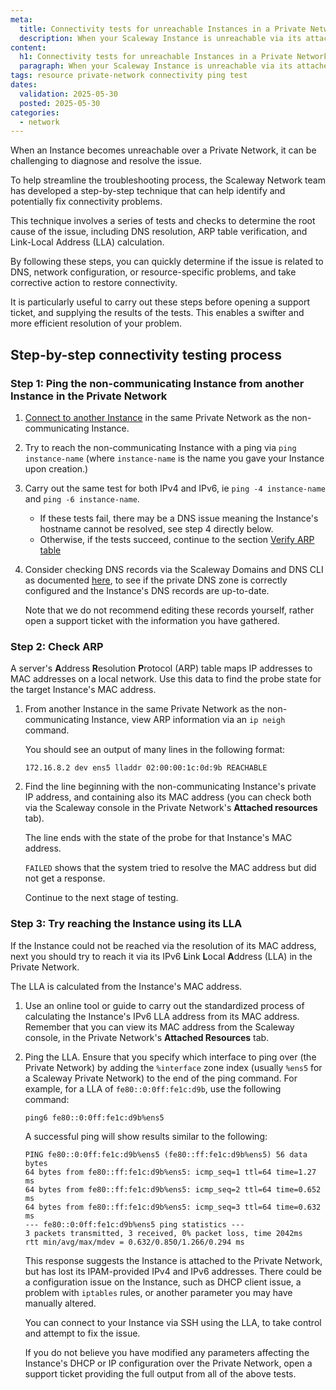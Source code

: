 ```yaml
---
meta:
  title: Connectivity tests for unreachable Instances in a Private Network
  description: When your Scaleway Instance is unreachable via its attached Private Network, this page sets out a detailed testing process to help you diagnose and resolve the issue.
content:
  h1: Connectivity tests for unreachable Instances in a Private Network
  paragraph: When your Scaleway Instance is unreachable via its attached Private Network, this page sets out a detailed testing process to help you diagnose and resolve the issue.
tags: resource private-network connectivity ping test
dates:
  validation: 2025-05-30
  posted: 2025-05-30
categories:
  - network
---
```


When an Instance becomes unreachable over a Private Network, it can be challenging to diagnose and resolve the issue. 

To help streamline the troubleshooting process, the Scaleway Network team has developed a step-by-step technique that can help identify and potentially fix connectivity problems. 

This technique involves a series of tests and checks to determine the root cause of the issue, including DNS resolution, ARP table verification, and Link-Local Address (LLA) calculation. 

By following these steps, you can quickly determine if the issue is related to DNS, network configuration, or resource-specific problems, and take corrective action to restore connectivity. 

It is particularly useful to carry out these steps before opening a support ticket, and supplying the results of the tests. This enables a swifter and more efficient resolution of your problem.

## Step-by-step connectivity testing process

### Step 1: Ping the non-communicating Instance from another Instance in the Private Network

1. [Connect to another Instance](/instances/how-to/connect-to-instance/) in the same Private Network as the non-communicating Instance.

2. Try to reach the non-communicating Instance with a ping via `ping instance-name` (where `instance-name` is the name you gave your Instance upon creation.)

3. Carry out the same test for both IPv4 and IPv6, ie `ping -4 instance-name` and `ping -6 instance-name`.
    
    - If these tests fail, there may be a DNS issue meaning the Instance's hostname cannot be resolved, see step 4 directly below.
    - Otherwise, if the tests succeed, continue to the section [Verify ARP table](#step-2-verify-artp-table)
    
4. Consider checking DNS records via the Scaleway Domains and DNS CLI as documented [here](/vpc/reference-content/dns/#troubleshooting), to see if the private DNS zone is correctly configured and the Instance's DNS records are up-to-date. 

    <Message type="important">
    Note that we do not recommend editing these records yourself, rather open a support ticket with the information you have gathered.
    </Message>

### Step 2: Check ARP

A server's **A**ddress **R**esolution **P**rotocol (ARP) table maps IP addresses to MAC addresses on a local network. Use this data to find the probe state for the target Instance's MAC address.

1.  From another Instance in the same Private Network as the non-communicating Instance, view ARP information via an `ip neigh` command.

    You should see an output of many lines in the following format:

    ```
    172.16.8.2 dev ens5 lladdr 02:00:00:1c:0d:9b REACHABLE
    ```

2. Find the line beginning with the non-communicating Instance's private IP address, and containing also its MAC address (you can check both via the Scaleway console in the Private Network's **Attached resources** tab). 

    The line ends with the state of the probe for that Instance's MAC address.

    `FAILED` shows that the system tried to resolve the MAC address but did not get a response.
    
    Continue to the next stage of testing.

### Step 3: Try reaching the Instance using its LLA

If the Instance could not be reached via the resolution of its MAC address, next you should try to reach it via its IPv6 **L**ink **L**ocal **A**ddress (LLA) in the Private Network.

The LLA is calculated from the Instance's MAC address.

1. Use an online tool or guide to carry out the standardized process of calculating the Instance's IPv6 LLA address from its MAC address. Remember that you can view its MAC address from the Scaleway console, in the Private Network's **Attached Resources** tab.

2. Ping the LLA. Ensure that you specify which interface to ping over (the Private Network) by adding the `%interface` zone index (usually `%ens5` for a Scaleway Private Network) to the end of the ping command. For example, for a LLA of `fe80::0:0ff:fe1c:d9b`, use the following command:

    ```
    ping6 fe80::0:0ff:fe1c:d9b%ens5
    ```

    A successful ping will show results similar to the following:

    ```
    PING fe80::0:0ff:fe1c:d9b%ens5 (fe80::ff:fe1c:d9b%ens5) 56 data bytes
    64 bytes from fe80::ff:fe1c:d9b%ens5: icmp_seq=1 ttl=64 time=1.27 ms
    64 bytes from fe80::ff:fe1c:d9b%ens5: icmp_seq=2 ttl=64 time=0.652 ms
    64 bytes from fe80::ff:fe1c:d9b%ens5: icmp_seq=3 ttl=64 time=0.632 ms
    --- fe80::0:0ff:fe1c:d9b%ens5 ping statistics ---
    3 packets transmitted, 3 received, 0% packet loss, time 2042ms
    rtt min/avg/max/mdev = 0.632/0.850/1.266/0.294 ms
    ```

    This response suggests the Instance is attached to the Private Network, but has lost its IPAM-provided IPv4 and IPv6 addresses. There could be a configuration issue on the Instance, such as DHCP client issue, a problem with `iptables` rules, or another parameter you may have manually altered.

    You can connect to your Instance via SSH using the LLA, to take control and attempt to fix the issue.

    If you do not believe you have modified any parameters affecting the Instance's DHCP or IP configuration over the Private Network, open a support ticket providing the full output from all of the above tests.
